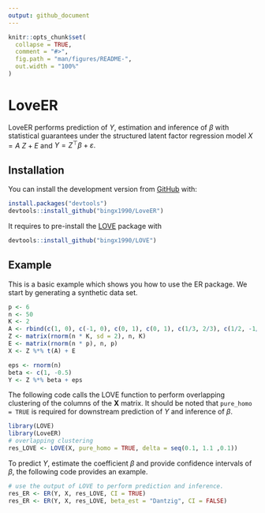 ```yaml
---
output: github_document
---
```


<!-- README.md is generated from README.Rmd. Please edit that file -->

```r
knitr::opts_chunk$set(
  collapse = TRUE,
  comment = "#>",
  fig.path = "man/figures/README-",
  out.width = "100%"
)
```

# LoveER

<!-- badges: start -->
<!-- badges: end -->

LoveER performs prediction of $Y$, estimation and inference of $\beta$ with 
statistical guarantees under the structured latent factor regression model 
$X = A\ Z+E$ and $Y = Z^\top \beta + \varepsilon.$

## Installation

<!-- the released version of LoveER from [CRAN](https://CRAN.R-project.org) with: -->
<!-- ``` r -->
<!-- install.packages("LoveER") -->
<!-- ``` -->

You can install the development version from [GitHub](https://github.com/) with:

``` r
install.packages("devtools")
devtools::install_github("bingx1990/LoveER")
```

It requires to pre-install the [LOVE](https://github.com/bingx1990/LOVE) package 
with 

``` r
devtools::install_github("bingx1990/LOVE")
```

## Example

This is a basic example which shows you how to use the ER package. We start by 
generating a synthetic data set. 

```r
p <- 6
n <- 50
K <- 2
A <- rbind(c(1, 0), c(-1, 0), c(0, 1), c(0, 1), c(1/3, 2/3), c(1/2, -1/2))
Z <- matrix(rnorm(n * K, sd = 2), n, K)
E <- matrix(rnorm(n * p), n, p)
X <- Z %*% t(A) + E

eps <- rnorm(n)
beta <- c(1, -0.5)
Y <- Z %*% beta + eps
```

The following code calls the LOVE function to perform overlapping clustering of 
the columns of the $\mathbf{X}$ matrix. It should be noted that 
`pure_homo = TRUE` 
is required for downstream prediction of $Y$ and inference of $\beta$. 

```r
library(LOVE)
library(LoveER)
# overlapping clustering
res_LOVE <- LOVE(X, pure_homo = TRUE, delta = seq(0.1, 1.1 ,0.1))
```

To predict $Y$, estimate the coefficient $\beta$ and provide confidence
intervals of $\beta$, the following code provides an example.

```r
# use the output of LOVE to perform prediction and inference.
res_ER <- ER(Y, X, res_LOVE, CI = TRUE)
res_ER <- ER(Y, X, res_LOVE, beta_est = "Dantzig", CI = FALSE)
```


